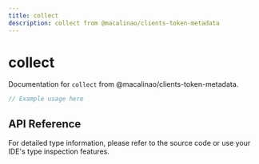 ```yaml
---
title: collect
description: collect from @macalinao/clients-token-metadata
---
```


# collect

Documentation for `collect` from @macalinao/clients-token-metadata.

```typescript
// Example usage here
```

## API Reference

For detailed type information, please refer to the source code or use your IDE's type inspection features.
